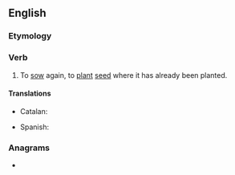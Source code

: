 ==English==

===Etymology===
{{prefix|en|re|sow}}

===Verb===
{{en-verb||||resown}}

# To [[sow]] again, to [[plant]] [[seed]] where it has already been planted.

====Translations====
{{trans-top}}
* Catalan: {{t+|ca|restoblar}}
{{trans-mid}}
* Spanish: {{t|es|[[resembrar]]}}
{{trans-bottom}}

===Anagrams===
* {{anagrams|en|a=eorsw|Rowse|WOREs|owers|owres|serow|sower|sowre|swore|worse}}